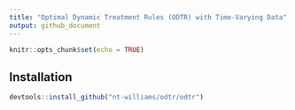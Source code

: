 ```yaml
---
title: "Optimal Dynamic Treatment Rules (ODTR) with Time-Varying Data"
output: github_document
---
```


```r
knitr::opts_chunk$set(echo = TRUE)
```

## Installation

```r
devtools::install_github("nt-williams/odtr/odtr")
```

